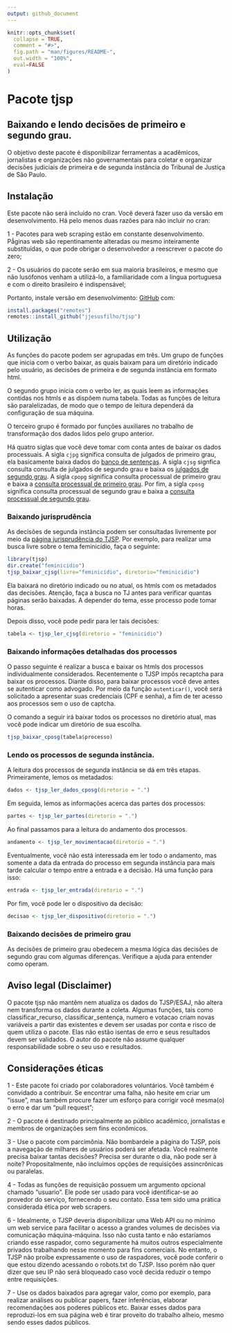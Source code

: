 ```yaml
---
output: github_document
---
```



```r
knitr::opts_chunk$set(
  collapse = TRUE,
  comment = "#>",
  fig.path = "man/figures/README-",
  out.width = "100%",
  eval=FALSE
)
```
# Pacote tjsp
## Baixando e lendo decisões de primeiro e segundo grau.

O objetivo deste pacote é disponibilizar ferramentas a acadêmicos, jornalistas e organizações não governamentais para coletar e organizar decisões judiciais de primeira e de segunda instância do Tribunal de Justiça de São Paulo.

## Instalação

Este pacote não será incluído no cran. Você deverá fazer uso da versão em desenvolvimento. Há pelo menos duas razões para não incluir no cran: 

1 - Pacotes para web scraping estão em constante desenvolvimento. Pǻginas web são repentinamente alteradas ou mesmo inteiramente substituídas, o que pode obrigar o desenvolvedor a reescrever o pacote do zero;

2 - Os usuários do pacote serão em sua maioria brasileiros, e mesmo que não lusófonos venham a utilizá-lo, a familiaridade com a lingua portuguesa e com o direito brasileiro é indispensável;


Portanto, instale versão em desenvolvimento: [GitHub](https://github.com/) com:

```r
install.packages("remotes")
remotes::install_github("jjesusfilho/tjsp")
```

## Utilização

As funções do pacote podem ser agrupadas em três. Um grupo de funções que inicia com o verbo baixar, as quais baixam para um diretório indicado pelo usuário, as decisões de primeira e de segunda instância em formato html. 

O segundo grupo inicia com o verbo ler, as quais leem as informações contidas nos htmls e as dispôem numa tabela. Todas as funções de leitura são paralelizadas, de modo que o tempo de leitura dependerá da configuração de sua máquina.

O terceiro grupo é formado por funções auxiliares no trabalho de transformação dos dados lidos pelo grupo anterior.

Há quatro siglas que você deve tomar com conta antes de baixar os dados processuais. A sigla `cjpg` significa consulta de julgados de primeiro grau, ela basicamente baixa dados do [banco de sentenças](http://www2.tjal.jus.br/cjpg/). A sigla `cjsg` signfica consulta consulta de julgados de segundo grau e baixa os [julgados de segundo grau](https://www2.tjal.jus.br/cjsg/consultaCompleta.do). A sigla `cpopg` significa consulta processual de primeiro grau e baixa a [consulta processual de primeiro grau](https://www2.tjal.jus.br/cpopg/open.do). Por fim, a sigla `cposg` significa consulta processual de segundo grau e baixa a [consulta processual de segundo grau](https://www2.tjal.jus.br/cposg/open.do).

### Baixando jurisprudência

As decisões de segunda instância podem ser consultadas livremente por meio da [página jurisprudência do TJSP](https://www2.tjal.jus.br/cjsg/consultaCompleta.do?f=1). Por exemplo, para realizar uma busca livre sobre o tema feminicídio, faça o seguinte:

```r
library(tjsp)
dir.create("feminicidio")
tjsp_baixar_cjsg(livre="feminicídio", diretorio="feminicidio")
```

Ela baixará no  diretório indicado ou no atual, os htmls com os metadados das decisões. Atenção, faça a busca no TJ antes para verificar quantas páginas serão baixadas. A depender do tema, esse processo pode tomar horas.

Depois disso, você pode pedir para ler tais decisões:

```r
tabela <- tjsp_ler_cjsg(diretorio = "feminicidio")
```

### Baixando informações detalhadas dos processos

O passo seguinte é realizar a busca e baixar os htmls dos processos individualmente considerados. Recentemente o TJSP impôs recaptcha para baixar os processos. Diante disso, para baixar processos você deve antes se autenticar como advogado. Por meio da função `autenticar()`, você será solicitado a apresentar suas credenciais (CPF e senha), a fim de ter acesso aos processos sem o uso de captcha.


O comando a seguir irá baixar todos os processos no diretório atual, mas você pode indicar um diretório de sua escolha.

```r
tjsp_baixar_cposg(tabela$processo)
```

### Lendo os processos de segunda instância.

A leitura dos processos de segunda instância se dá em três etapas. Primeiramente, lemos os metadados:

```r
dados <- tjsp_ler_dados_cposg(diretorio = ".")
```

Em seguida, lemos as informações acerca das partes dos processos:

```r
partes <- tjsp_ler_partes(diretorio = ".")
```

Ao final passamos para a leitura do andamento dos processos. 

```r
andamento <- tjsp_ler_movimentacao(diretorio = ".")
```

Eventualmente, você não está interessada em ler todo o andamento, mas somente a data da entrada do processo em segunda instância para mais tarde calcular o tempo entre a entrada e a decisão. Há uma função para isso:

```r
entrada <- tjsp_ler_entrada(diretorio = ".")
```

Por fim, você pode ler o dispositivo da decisão:

```r
decisao <- tjsp_ler_dispositivo(diretorio = ".")
```


### Baixando decisões de primeiro grau

As decisões de primeiro grau obedecem a mesma lógica das decisões de segundo grau com algumas diferenças. Verifique a ajuda para entender como operam. 

## Aviso legal (Disclaimer)

O pacote tjsp não mantêm nem atualiza os dados do TJSP/ESAJ, não altera nem transforma os dados durante a coleta. Algumas funções, tais como classificar_recurso, classificar_sentença, numero e votacao criam novas variáveis a partir das existentes e devem ser usadas por conta e risco de quem utiliza o pacote. Elas não estão isentas de erro e seus resultados devem ser validados. O autor do pacote não assume qualquer responsabilidade sobre o seu uso e resultados.

## Considerações éticas


1 - Este pacote foi criado por colaboradores voluntários. Você também é convidado a contribuir. Se encontrar uma falha, não hesite em criar um "issue", mas também procure fazer um esforço para corrigir você mesma(o) o erro e dar um "pull request";

2 - O pacote é destinado principalmente ao público acadêmico, jornalistas e membros de organizações sem fins econômicos.

3 - Use o pacote com parcimônia. Não bombardeie a página do TJSP, pois a navegação de milhares de usuários poderá ser afetada. Você realmente precisa baixar tantas decisões? Precisa ser durante o dia, não pode ser à noite? Propositalmente, não incluímos opções de requisições assincrônicas ou paralelas.

4 - Todas as funções de requisição possuem um argumento opcional chamado "usuario". Ele pode ser usado  para você identificar-se ao provedor do serviço, fornecendo o seu contato. Essa tem sido uma prática considerada ética por web scrapers.

6 - Idealmente, o TJSP deveria disponibilizar uma Web API ou no mínimo um web service para facilitar o acesso a grandes volumes de decisões via comunicação máquina-máquina. Isso não custa tanto e não estaríamos criando esse raspador, como seguramente há muitos outros especialmente privados trabalhando nesse momento para fins comerciais. No entanto, o TJSP não  proíbe expressamente o uso de raspadores, você pode conferir o que estou dizendo acessando o robots.txt do TJSP. Isso porém não quer dizer que seu IP não será bloqueado caso você decida reduzir o tempo entre requisições.

7 - Use os dados baixados para agregar valor, como por exemplo, para realizar análises ou publicar papers, fazer inferências, elaborar recomendações aos poderes públicos etc. Baixar esses dados para reproduzi-los em sua página web é tirar proveito do trabalho alheio, mesmo sendo esses dados públicos.
